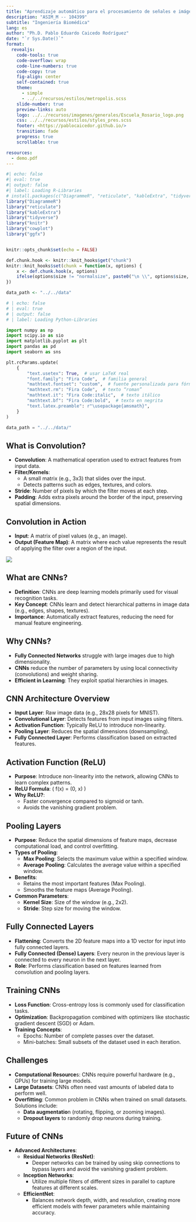 ```yaml
---
title: "Aprendizaje automático para el procesamiento de señales e imágenes médicas"
description: "ASIM_M -- 104399"
subtitle: "Ingeniería Biomédica"
lang: es
author: "Ph.D. Pablo Eduardo Caicedo Rodríguez"
date: "`r Sys.Date()`"
format:
  revealjs: 
    code-tools: true
    code-overflow: wrap
    code-line-numbers: true
    code-copy: true
    fig-align: center
    self-contained: true
    theme: 
      - simple
      - ../../recursos/estilos/metropolis.scss
    slide-number: true
    preview-links: auto
    logo: ../../recursos/imagenes/generales/Escuela_Rosario_logo.png
    css: ../../recursos/estilos/styles_pres.scss
    footer: <https://pablocaicedor.github.io/>
    transition: fade
    progress: true
    scrollable: true

resources:
  - demo.pdf
---
```


```r
#| echo: false
#| eval: true
#| output: false
#| label: Loading R-Libraries
# install.packages(c("DiagrammeR", "reticulate", "kableExtra", "tidyverse", "knitr", "cowplot", "ggfx"))
library("DiagrammeR")
library("reticulate")
library("kableExtra")
library("tidyverse")
library("knitr")
library("cowplot")
library("ggfx")


knitr::opts_chunk$set(echo = FALSE)

def.chunk.hook <- knitr::knit_hooks$get("chunk")
knitr::knit_hooks$set(chunk = function(x, options) {
    x <- def.chunk.hook(x, options)
    ifelse(options$size != "normalsize", paste0("\n \\", options$size, "\n\n", x, "\n\n \\normalsize"), x)
})

data_path <- "../../data"
```

```python
# | echo: false
# | eval: true
# | output: false
# | label: Loading Python-Libraries

import numpy as np
import scipy.io as sio
import matplotlib.pyplot as plt
import pandas as pd
import seaborn as sns

plt.rcParams.update(
    {
        "text.usetex": True,  # usar LaTeX real
        "font.family": "Fira Code",  # familia general
        "mathtext.fontset": "custom",  # fuente personalizada para fórmulas
        "mathtext.rm": "Fira Code",  # texto “roman”
        "mathtext.it": "Fira Code:italic",  # texto itálico
        "mathtext.bf": "Fira Code:bold",  # texto en negrita
        "text.latex.preamble": r"\usepackage{amsmath}",
    }
)

data_path = "../../data/"

```

## What is Convolution?
- **Convolution**: A mathematical operation used to extract features from input data.
- **Filter/Kernels**:
  - A small matrix (e.g., 3x3) that slides over the input.
  - Detects patterns such as edges, textures, and colors.
- **Stride**: Number of pixels by which the filter moves at each step.
- **Padding**: Adds extra pixels around the border of the input, preserving spatial dimensions.


## Convolution in Action
- **Input**: A matrix of pixel values (e.g., an image).
- **Output (Feature Map)**: A matrix where each value represents the result of applying the filter over a region of the input.
  
![](../../recursos/videos/convolution-2.gif){fig-align="center"}

## What are CNNs?
- **Definition**: CNNs are deep learning models primarily used for visual recognition tasks.
- **Key Concept**: CNNs learn and detect hierarchical patterns in image data (e.g., edges, shapes, textures).
- **Importance**: Automatically extract features, reducing the need for manual feature engineering.

## Why CNNs?
- **Fully Connected Networks** struggle with large images due to high dimensionality.
- **CNNs** reduce the number of parameters by using local connectivity (convolutions) and weight sharing.
- **Efficient in Learning**: They exploit spatial hierarchies in images.

## CNN Architecture Overview
- **Input Layer**: Raw image data (e.g., 28x28 pixels for MNIST).
- **Convolutional Layer**: Detects features from input images using filters.
- **Activation Function**: Typically ReLU to introduce non-linearity.
- **Pooling Layer**: Reduces the spatial dimensions (downsampling).
- **Fully Connected Layer**: Performs classification based on extracted features.

## Activation Function (ReLU)
- **Purpose**: Introduce non-linearity into the network, allowing CNNs to learn complex patterns.
- **ReLU Formula**: \( f(x) = \max(0, x) \)
- **Why ReLU?**: 
  - Faster convergence compared to sigmoid or tanh.
  - Avoids the vanishing gradient problem.

## Pooling Layers
- **Purpose**: Reduce the spatial dimensions of feature maps, decrease computational load, and control overfitting.
- **Types of Pooling**:
  - **Max Pooling**: Selects the maximum value within a specified window.
  - **Average Pooling**: Calculates the average value within a specified window.
- **Benefits**:
  - Retains the most important features (Max Pooling).
  - Smooths the feature maps (Average Pooling).
- **Common Parameters**:
  - **Kernel Size**: Size of the window (e.g., 2x2).
  - **Stride**: Step size for moving the window.

## Fully Connected Layers
- **Flattening**: Converts the 2D feature maps into a 1D vector for input into fully connected layers.
- **Fully Connected (Dense) Layers**: Every neuron in the previous layer is connected to every neuron in the next layer.
- **Role**: Performs classification based on features learned from convolution and pooling layers.

## Training CNNs

- **Loss Function**: Cross-entropy loss is commonly used for classification tasks.
- **Optimization**: Backpropagation combined with optimizers like stochastic gradient descent (SGD) or Adam.
- **Training Concepts**:
    - Epochs: Number of complete passes over the dataset.
    - Mini-batches: Small subsets of the dataset used in each iteration.

## Challenges

- **Computational Resource**s: CNNs require powerful hardware (e.g., GPUs) for training large models.
- **Large Datasets**: CNNs often need vast amounts of labeled data to perform well.
- **Overfitting**: Common problem in CNNs when trained on small datasets. Solutions include:
    - **Data augmentatio**n (rotating, flipping, or zooming images).
    - **Dropout layers** to randomly drop neurons during training.

## Future of CNNs

- **Advanced Architectures**:
  - **Residual Networks (ResNet)**: 
    - Deeper networks can be trained by using skip connections to bypass layers and avoid the vanishing gradient problem.
  - **Inception Networks**: 
    - Utilize multiple filters of different sizes in parallel to capture features at different scales.
  - **EfficientNet**: 
    - Balances network depth, width, and resolution, creating more efficient models with fewer parameters while maintaining accuracy.
